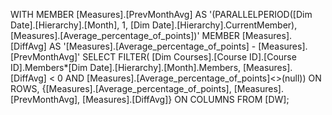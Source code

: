 WITH 
MEMBER [Measures].[PrevMonthAvg] AS
 '(PARALLELPERIOD([Dim Date].[Hierarchy].[Month], 1, [Dim Date].[Hierarchy].CurrentMember), [Measures].[Average_percentage_of_points])'
MEMBER [Measures].[DiffAvg] AS
'[Measures].[Average_percentage_of_points] - [Measures].[PrevMonthAvg]'
SELECT 
	FILTER(
        [Dim Courses].[Course ID].[Course ID].Members*[Dim Date].[Hierarchy].[Month].Members,
        [Measures].[DiffAvg] < 0 AND [Measures].[Average_percentage_of_points]<>(null))
		ON ROWS,
	{[Measures].[Average_percentage_of_points], [Measures].[PrevMonthAvg], [Measures].[DiffAvg]} ON COLUMNS
FROM [DW];